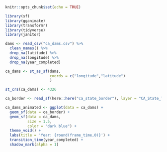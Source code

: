 
```r
knitr::opts_chunk$set(echo = TRUE)

library(sf)
library(gganimate)
library(transformr)
library(tidyverse)
library(janitor)

dams <- read_csv("ca_dams.csv") %>% 
  clean_names() %>% 
  drop_na(latitude) %>% 
  drop_na(longitude) %>% 
  drop_na(year_completed)

ca_dams <- st_as_sf(dams, 
                    coords = c("longitude","latitude")
                    )

st_crs(ca_dams) <- 4326

ca_border <- read_sf(here::here("ca_state_border"), layer = "CA_State_TIGER2016")

```

```r
ca_dams_animated <- ggplot(data = ca_dams) +
  geom_sf(data = ca_border) +
  geom_sf(data = ca_dams, 
          size = 1.5,
          color = "dark blue") +
  theme_void() +
  labs(title = 'Year: {round(frame_time,0)}') +
  transition_time(year_completed) +
  shadow_mark(alpha = 1)
```

